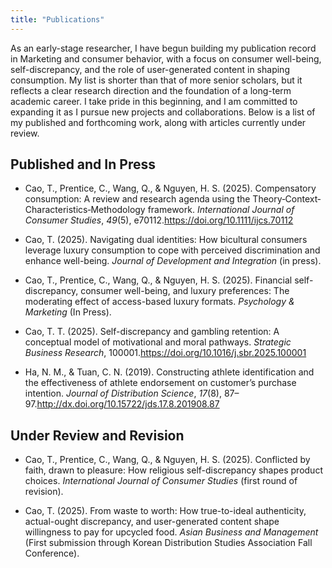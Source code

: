 ```yaml
---
title: "Publications"
---
```


As an early-stage researcher, I have begun building my publication record in Marketing and consumer behavior, with a focus on consumer well-being, self-discrepancy, and the role of user-generated content in shaping consumption. My list is shorter than that of more senior scholars, but it reflects a clear research direction and the foundation of a long-term academic career. I take pride in this beginning, and I am committed to expanding it as I pursue new projects and collaborations. Below is a list of my published and forthcoming work, along with articles currently under review.

## Published and In Press

- Cao, T., Prentice, C., Wang, Q., & Nguyen, H. S. (2025). Compensatory consumption: A review and research agenda using the Theory‐Context‐Characteristics‐Methodology framework. *International Journal of Consumer Studies*, *49*(5), e70112.[https://doi.org/10.1111/ijcs.70112](https://doi.org/10.1111/ijcs.70112)

- Cao, T. (2025). Navigating dual identities: How bicultural consumers leverage luxury consumption to cope with perceived discrimination and enhance well-being. *Journal of Development and Integration* (in press).

- Cao, T., Prentice, C., Wang, Q., & Nguyen, H. S. (2025). Financial self-discrepancy, consumer well-being, and luxury preferences: The moderating effect of access-based luxury formats. *Psychology & Marketing* (In Press).

- Cao, T. T. (2025). Self-discrepancy and gambling retention: A conceptual model of motivational and moral pathways. *Strategic Business Research*, 100001.[https://doi.org/10.1016/j.sbr.2025.100001](https://doi.org/10.1016/j.sbr.2025.100001)

- Ha, N. M., & Tuan, C. N. (2019). Constructing athlete identification and the effectiveness of athlete endorsement on customer's purchase intention. *Journal of Distribution Science*, *17*(8), 87–97.[http://dx.doi.org/10.15722/jds.17.8.201908.87](http://dx.doi.org/10.15722/jds.17.8.201908.87)

## Under Review and Revision

- Cao, T., Prentice, C., Wang, Q., & Nguyen, H. S. (2025). Conflicted by faith, drawn to pleasure: How religious self-discrepancy shapes product choices. *International Journal of Consumer Studies* (first round of revision).

- Cao, T. (2025). From waste to worth: How true-to-ideal authenticity, actual-ought discrepancy, and user-generated content shape willingness to pay for upcycled food. *Asian Business and Management* (First submission through Korean Distribution Studies Association Fall Conference).